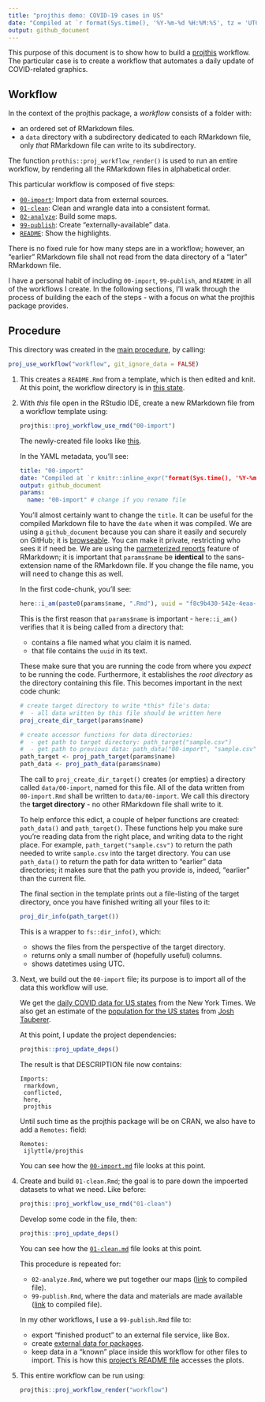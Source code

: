 ```yaml
---
title: "projthis demo: COVID-19 cases in US"
date: "Compiled at `r format(Sys.time(), '%Y-%m-%d %H:%M:%S', tz = 'UTC')` UTC"
output: github_document
---
```


This purpose of this document is to show how to build a [projthis](https://ijlyttle.github.io/projthis/) workflow. 
The particular case is to create a workflow that automates a daily update of COVID-related graphics. 

## Workflow

In the context of the projthis package, a *workflow* consists of a folder with:

- an ordered set of RMarkdown files.
- a `data` directory with a subdirectory dedicated to each RMarkdown file, only *that* RMarkdown file can write to its subdirectory.

The function `prothis::proj_workflow_render()` is used to run an entire workflow, by rendering all the RMarkdown files in alphabetical order.

This particular workflow is composed of five steps:

- [`00-import`](00-import.md): Import data from external sources.
- [`01-clean`](01-clean.md): Clean and wrangle data into a consistent format.
- [`02-analyze`](02-analyze.md): Build some maps.
- [`99-publish`](99-publish.md): Create "externally-available" data.
- [`README`](README.md): Show the highlights.

There is no fixed rule for how many steps are in a workflow; however, an "earlier" RMarkdown file shall not read from the data directory of a "later" RMarkdown file.

I have a personal habit of including `00-import`, `99-publish`, and `README` in all of the workflows I create.
In the following sections, I'll walk through the process of building the each of the steps - with a focus on what the projthis package provides.

## Procedure

This directory was created in the [main procedure](../README.md), by calling:

```r
proj_use_workflow("workflow", git_ignore_data = FALSE)
```

1. This creates a `README.Rmd` from a template, which is then edited and knit. At this point, the workflow directory is in [this state](https://github.com/ijlyttle/covidStates/tree/create-workflow/workflow).

1. With *this* file open in the RStudio IDE, create a new RMarkdown file from a workflow template using:

   ```r
   projthis::proj_workflow_use_rmd("00-import")
   ```
   
   The newly-created file looks like [this](https://github.com/ijlyttle/covidStates/blob/5acbfc5bc1c898c1210455f2c921732e100069a7/workflow/00-import.Rmd).
   
   In the YAML metadata, you'll see:
   
   ```yaml
   title: "00-import"
   date: "Compiled at `r knitr::inline_expr("format(Sys.time(), '%Y-%m-%d %H:%M:%S', tz = 'UTC')")` UTC"
   output: github_document
   params:
     name: "00-import" # change if you rename file
   ```
   
   You'll almost certainly want to change the `title`.
   It can be useful for the compiled Markdown file to have the `date` when it was compiled.
   We are using a `github_document` because you can share it easily and securely on GitHub; it is [browseable](https://happygitwithr.com/workflows-browsability.html).
   You can make it private, restricting who sees it if need be.
   We are using the [parmeterized reports](https://bookdown.org/yihui/rmarkdown/parameterized-reports.html) feature of RMarkdown; it is important that `params$name` be **identical** to the sans-extension name of the RMarkdown file.
   If you change the file name, you will need to change this as well.
   
   In the first code-chunk, you'll see:
   
   ```r
   here::i_am(paste0(params$name, ".Rmd"), uuid = "f8c9b430-542e-4eaa-b315-bad86866aa06")
   ```
   
   This is the first reason that `params$name` is important - `here::i_am()` verifies that it is being called from a directory that:
   
   - contains a file named what you claim it is named.
   - that file contains the `uuid` in its text.
   
   These make sure that you are running the code from where you *expect* to be running the code. 
   Furthermore, it establishes the *root directory* as the directory containing this file. 
   This becomes important in the next code chunk:
   
   ```r
   # create target directory to write *this* file's data: 
   #  - all data written by this file should be written here
   proj_create_dir_target(params$name)
   
   # create accessor functions for data directories:
   #  - get path to target directory: path_target("sample.csv")
   #  - get path to previous data: path_data("00-import", "sample.csv")
   path_target <- proj_path_target(params$name)
   path_data <- proj_path_data(params$name)
   ```
   
   The call to `proj_create_dir_target()` creates (or empties) a directory called `data/00-import`, named for this file.
   All of the data written from `00-import.Rmd` shall be written to `data/00-import`. 
   We call this directory the **target directory** - no other RMarkdown file shall write to it.
   
   To help enforce this edict, a couple of helper functions are created: `path_data()` and `path_target()`. 
   These functions help you make sure you're reading data from the right place, and writing data to the right place.
   For example, `path_target("sample.csv")` to return the path needed to write `sample.csv` into the target directory.
   You can use `path_data()` to return the path for data written to "earlier" data directories; it makes sure that the path you provide is, indeed, "earlier" than the current file.
   
   The final section in the template prints out a file-listing of the target directory, once you have finished writing all your files to it:
   
   ```r
   proj_dir_info(path_target())
   ```
   
   This is a wrapper to `fs::dir_info()`, which:
   
   - shows the files from the perspective of the target directory.
   - returns only a small number of (hopefully useful) columns.
   - shows datetimes using UTC.
   
1. Next, we build out the `00-import` file; its purpose is to import all of the data this workflow will use.  

   We get the [daily COVID data for US states](https://github.com/nytimes/covid-19-data/blob/master/us-states.csv) from the New York Times.
   We also get an estimate of the [population for the US states](https://github.com/JoshData/historical-state-population-csv/blob/primary/historical_state_population_by_year.csv) from [Josh Tauberer](https://github.com/JoshData).
   
   At this point, I update the project dependencies:
   
   ```r
   projthis::proj_update_deps()
   ```
   
   The result is that DESCRIPTION file now contains:
   
   ```
   Imports: 
    rmarkdown,
    conflicted,
    here,
    projthis
   ```
   
   Until such time as the projthis package will be on CRAN, we also have to add a `Remotes:` field:
   
   ```
   Remotes:
    ijlyttle/projthis
   ```
   
   You can see how the [`00-import.md`](https://github.com/ijlyttle/covidStates/blob/workflow-import/workflow/00-import.md) file looks at this point.

1. Create and build `01-clean.Rmd`; the goal is to pare down the impoerted datasets to what we need. Like before:

   ```r
   projthis::proj_workflow_use_rmd("01-clean")
   ```
   
   Develop some code in the file, then:
   
   ```r
   projthis::proj_update_deps()
   ```

   You can see how the [`01-clean.md`](https://github.com/ijlyttle/covidStates/blob/workflow-clean/workflow/01-clean.md) file looks at this point.
   
   This procedure is repeated for:
   
   - `02-analyze.Rmd`, where we put together our maps ([link](https://github.com/ijlyttle/covidStates/blob/workflow-analyze/workflow/02-analyze.md) to compiled file).
   - `99-publish.Rmd`, where the data and materials are made available ([link](https://github.com/ijlyttle/covidStates/blob/workflow-publish/workflow/99-publish.md) to compiled file).
   
   In my other workflows, I use a `99-publish.Rmd` file to:
   
   - export "finished product" to an external file service, like Box.
   - create [external data for packages](https://r-pkgs.org/data.html).
   - keep data in a "known" place inside this workflow for other files to import.
     This is how this [project's README file](https://raw.githubusercontent.com/ijlyttle/covidStates/master/README.md) accesses the plots.
   
1. This entire workflow can be run using:

   ```r
   projthis::proj_workflow_render("workflow")
   ```
   

